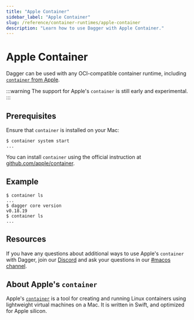 ```yaml
---
title: "Apple Container"
sidebar_label: "Apple Container"
slug: /reference/container-runtimes/apple-container
description: "Learn how to use Dagger with Apple Container."
---
```


# Apple Container

Dagger can be used with any OCI-compatible container runtime, including [`container` from Apple](https://github.com/apple/container).

:::warning
The support for Apple's `container` is still early and experimental.
:::

## Prerequisites

Ensure that `container` is installed on your Mac:

```console
$ container system start
...
```

You can install `container` using the official instruction at [github.com/apple/container](https://github.com/apple/container).

## Example

```console
$ container ls
...
$ dagger core version
v0.18.19
$ container ls
...
```

## Resources

If you have any questions about additional ways to use Apple's `container` with Dagger, join our [Discord](https://discord.gg/dagger-io) and ask your questions in our [#macos channel](https://discord.com/channels/707636530424053791/1155969163282628639).

## About Apple's `container`

Apple's [`container`](https://github.com/apple/container) is a tool for creating and running Linux containers using lightweight virtual machines on a Mac. It is written in Swift, and optimized for Apple silicon.
